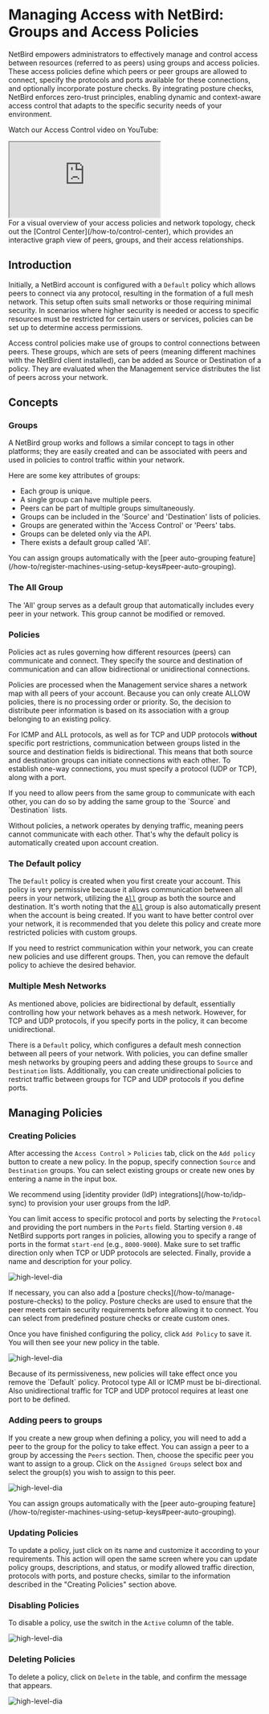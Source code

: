 
# Managing Access with NetBird: Groups and Access Policies
NetBird empowers administrators to effectively manage and control access between resources (referred to as peers) using groups and access policies.
These access policies define which peers or peer groups are allowed to connect, specify the protocols and ports available
for these connections, and optionally incorporate posture checks. By integrating posture checks, NetBird enforces
zero-trust principles, enabling dynamic and context-aware access control that adapts to the specific security needs of
your environment.

Watch our Access Control video on YouTube:

<div className="videowrapper">
    <iframe src="https://www.youtube.com/embed/WtZD_q-g_Jc" allow="fullscreen;"></iframe>
</div>

<Note>
    For a visual overview of your access policies and network topology, check out the [Control Center](/how-to/control-center), which provides an interactive graph view of peers, groups, and their access relationships.
</Note>

## Introduction
Initially, a NetBird account is configured with a `Default` policy which allows peers to connect via any protocol, resulting in the formation of a full mesh network. This setup often suits small networks or those requiring minimal security. In scenarios where higher security is needed or access to specific resources must be restricted for certain users or services, policies can be set up to determine access permissions.


Access control policies make use of groups to control connections between peers. These groups, which are sets of peers (meaning different machines with the NetBird client installed), can be added as Source or Destination of a policy. They are evaluated when the Management service distributes the list of peers across your network.

## Concepts
### Groups
A NetBird group works and follows a similar concept to tags in other platforms; they are easily created and can be associated with peers and used in policies to control traffic within your network.

Here are some key attributes of groups:
- Each group is unique.
- A single group can have multiple peers.
- Peers can be part of multiple groups simultaneously.
- Groups can be included in the 'Source' and 'Destination' lists of policies.
- Groups are generated within the 'Access Control' or 'Peers' tabs.
- Groups can be deleted only via the API.
- There exists a default group called 'All'.

<Note>
    You can assign groups automatically with the [peer auto-grouping feature](/how-to/register-machines-using-setup-keys#peer-auto-grouping).
</Note>

### The All Group
The 'All' group serves as a default group that automatically includes every peer in your network. This group cannot be modified or removed.

### Policies
Policies act as rules governing how different resources (peers) can communicate and connect. They specify the source and destination of communication and can allow bidirectional or unidirectional connections.

Policies are processed when the Management service shares a network map with all peers of your account. Because you can only create ALLOW policies, there is no processing order or priority. So, the decision to distribute peer information is based on its association with a group belonging to an existing policy.

For ICMP and ALL protocols, as well as for TCP and UDP protocols **without** specific port restrictions, communication between groups listed in the source and destination fields is bidirectional. This means that both source and destination groups can initiate connections with each other. To establish one-way connections, you must specify a protocol (UDP or TCP), along with a port.

<Note>
If you need to allow peers from the same group to communicate with each other, you can do so by adding the same group to the `Source` and `Destination` lists.
</Note>

Without policies, a network operates by denying traffic, meaning peers cannot communicate with each other. That's why the default policy is automatically created upon account creation.


### The Default policy
The `Default` policy is created when you first create your account. This policy is very permissive because it allows communication between all peers in your network, utilizing the [`All`](#the-all-group) group as both the source and destination. It's worth noting that the [`All`](#the-all-group) group is also automatically present when the account is being created. If you want to have better control over your network, it is recommended that you delete this policy and create more restricted policies with custom groups.

<Note>
    If you need to restrict communication within your network, you can create new policies and use different groups. Then, you can remove the default policy to achieve the desired behavior.
</Note>

### Multiple Mesh Networks
As mentioned above, policies are bidirectional by default, essentially controlling how your network behaves as a mesh network. However, for TCP and UDP protocols, if you specify ports in the policy, it can become unidirectional.

There is a `Default` policy, which configures a default mesh connection between all peers of your network. With policies, you can define smaller mesh networks by grouping peers and adding these groups to `Source` and `Destination` lists. Additionally, you can create unidirectional policies to restrict traffic between groups for TCP and UDP protocols if you define ports.

## Managing Policies

### Creating Policies
After accessing the `Access Control` > `Policies` tab, click on the `Add policy` button to create a new policy.
In the popup, specify connection `Source` and `Destination` groups. You can select existing groups or create new ones by entering a name in the input box.

<Note>
    We recommend using [identity provider (IdP) integrations](/how-to/idp-sync) to provision your user groups from the IdP.
</Note>

You can limit access to specific protocol and ports by selecting the `Protocol` and providing the port numbers in the `Ports` field.
Starting version `0.48` NetBird supports port ranges in policies, allowing you to specify a range of ports in the format `start-end` (e.g., `8000-9000`).
Make sure to set traffic direction only when TCP or UDP protocols are selected. Finally, provide a name and description for your policy.

<p>
    <img src="/docs-static/img/overview/create-rule.png" alt="high-level-dia" className="imagewrapper"/>
</p>
If necessary, you can also add a [posture checks](/how-to/manage-posture-checks) to the policy. Posture checks are used to ensure that the peer meets certain security requirements before allowing it to connect. You can select from predefined posture checks or create custom ones.

Once you have finished configuring the policy, click `Add Policy` to save it. You will then see your new policy in the table.
<p>
    <img src="/docs-static/img/overview/new-rule-list.png" alt="high-level-dia" className="imagewrapper-big"/>
</p>

<Note>
    Because of its permissiveness, new policies will take effect once you remove the `Default` policy.
</Note>

<Note>
Protocol type All or ICMP must be bi-directional. Also unidirectional traffic for TCP and UDP protocol requires at least one port to be defined.
</Note>

### Adding peers to groups
If you create a new group when defining a policy, you will need to add a peer to the group for the policy to take effect.
You can assign a peer to a group by accessing the `Peers` section. Then, choose the specific peer you want to assign to a group. Click on the `Assigned Groups` select box and select the group(s) you wish to assign to this peer.

<p>
    <img src="/docs-static/img/overview/associate-peer-groups.png" alt="high-level-dia" className="imagewrapper-big"/>
</p>

<Note>
    You can assign groups automatically with the [peer auto-grouping feature](/how-to/register-machines-using-setup-keys#peer-auto-grouping).
</Note>

### Updating Policies

To update a policy, just click on its name and customize it according to your requirements. This action will open the same screen where you can update policy groups, descriptions, and status, or modify allowed traffic direction, protocols with ports, and posture checks, similar to the information described in the "Creating Policies" section above.

### Disabling Policies
To disable a policy, use the switch in the `Active` column of the table.
<p>
    <img src="/docs-static/img/overview/disable-rule.png" alt="high-level-dia" className="imagewrapper"/>
</p>

### Deleting Policies
To delete a policy, click on `Delete` in the table, and confirm the message that appears.

<p>
    <img src="/docs-static/img/overview/delete-rule-menu.png" alt="high-level-dia" className="imagewrapper"/>
</p>

